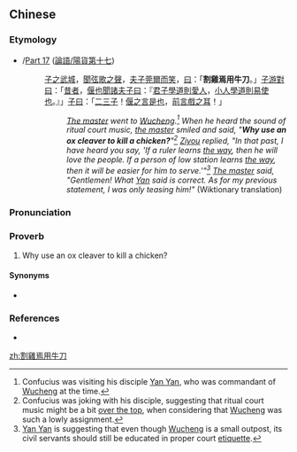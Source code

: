 {{also|割鸡焉用牛刀}}
==Chinese==
{{zh-forms|s=割鸡焉用牛刀|type=2112}}

===Etymology===
* {{RQ:Confucius}}/[[s:The_Analects#Part 17|Part 17]] ([[:zh:s:論語/陽貨第十七|論語/陽貨第十七]])
*: [[子]][[之]][[武城]]，[[聞]][[弦歌]][[之]][[聲]]，[[夫子]][[莞爾]][[而]][[笑]]，[[曰]]：「'''割雞焉用牛刀'''。」[[子游]][[對]][[曰]]：「[[昔者]]，[[言偃|偃]][[也]][[聞]][[諸]][[夫子]][[曰]]：『[[君子]][[學道]][[則]][[愛]][[人]]，[[小人]][[學道]][[則]][[易]][[使]][[也]]。』」[[子]][[曰]]：「[[二三子]]！[[言偃|偃]][[之]][[言]][[是]][[也]]，[[前言]][[戲]][[之]][[耳]]！」
*:: ''[[Confucius|The master]] went to [[w:Dezhou|Wucheng]].<ref>Confucius was visiting his disciple [[w:Disciples of Confucius#Yan Yan|Yan Yan]], who was commandant of [[w:Dezhou|Wucheng]] at the time.</ref> When he heard the sound of ritual court music, [[Confucius|the master]] smiled and said, "'''Why use an ox cleaver to kill a chicken?'''"<ref>Confucius was joking with his disciple, suggesting that ritual court music might be a bit [[over the top]], when considering that [[w:Dezhou|Wucheng]] was such a lowly assignment.</ref> [[w:Disciples of Confucius#Yan Yan|Ziyou]] replied, "In that past, I have heard you say, 'If a ruler learns [[w:Tao|the way]], then he will love the people. If a person of low station learns [[w:Tao|the way]], then it will be easier for him to serve.'"<ref>[[w:Disciples of Confucius#Yan Yan|Yan Yan]] is suggesting that even though [[w:Dezhou|Wucheng]] is a small outpost, its civil servants should still be educated in proper court [[etiquette]].</ref> [[Confucius|The master]] said, "Gentlemen! What [[w:Disciples of Confucius#Yan Yan|Yan]] said is correct. As for my previous statement, I was only teasing him!"'' (Wiktionary translation)

<references />

===Pronunciation===
{{zh-pron
|m=gējī yān yòng niúdāo
|cat=prov
}}

===Proverb===
{{zh-proverb}}

# Why use an ox cleaver to kill a chicken?
#: {{zh-x|言 未 絕，呂布 背後 一人，高聲 出 曰：『 '''割雞.焉.用.牛刀'''？』 不勞 溫侯 親往。|[[w:Dong Zhuo|He]] had not yet finished speaking, when a person standing behind [[w:Lü Bu|Lü Bu]] said loudly, "''''Why use an ox cleaver to kill a chicken?'''' We shouldn't trouble [[w:Lü Bu|the ''Marquis of Wen'']] to go personally.|CL|ref=''c.'' '''1330 - 1400:''' [[w:Luo Guanzhong|Luo Guanzhong]], ''[[s:Romance of the Three Kingdoms/Chapter 5#15|Romance of the Three Kingdoms/Chapter 5]]''}}

====Synonyms====
* {{zh-l|殺雞焉用牛刀}}

===References===
* {{cite-web|url=http://140.111.34.46/newDict/dict/index.html|title=割雞焉用牛刀|work=Guoyu Cidian On-line Mandarin Dictionary</i> (國語辭典)|language=Mandarin|accessdate=2008-02-28}}

[[zh:割雞焉用牛刀]]